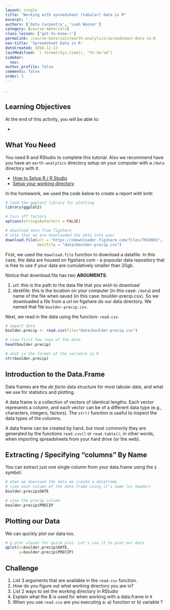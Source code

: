 ```yaml
---
layout: single
title: "Working with spreadsheet (tabular) data in R"
excerpt: "."
authors: ['Data Carpentry', 'Leah Wasser']
category: [course-materials]
class-lesson: ['get-to-know-r']
permalink: /course-materials/earth-analytics/spreadsheet-data-in-R
nav-title: 'Spreadsheet Data in R'
dateCreated: 2016-12-13
lastModified: `r format(Sys.time(), "%Y-%m-%d")`
sidebar:
  nav:
author_profile: false
comments: false
order: 5
---
```


.

<div class='notice--success' markdown="1">

# Learning Objectives
At the end of this activity, you will be able to:

*

## What You Need

You need R and RStudio to complete this tutorial. Also we recommend have you
have an `earth-analytics` directory setup on your computer with a `/data`
directory with it.

* [How to Setup R / R Studio](/course-materials/setup-r-rstudio/)
* [Setup your working directory](/course-materials/setup-working-directory/)


</div>

In the homework, we used the code below to create a report with knitr.

```r

# load the ggplot2 library for plotting
library(ggplot2)

# turn off factors
options(stringsAsFactors = FALSE)

# download data from figshare
# note that we are downloaded the data into your
download.file(url = "https://ndownloader.figshare.com/files/7010681",
              destfile = "data/boulder-precip.csv")
```

First, we used the `download.file` function to download a datafile. In this case,
the data are housed on figshare.com - a popoular data repository that is free
to use if your data are cumulatively smaller than 20gb.

Notice that download.file has two **ARGUMENTS**:

1. url: this is the path to the data file that you wish to download
2. deskfile: this is the location on your computer (in this case: `/data`) and name of the
file when saved (in this case: boulder-precip.csv). So we downloaded a file from
a url on figshare do our data directory. We named that file `boulder-precip.csv`.

Next, we read in the data using the function: `read.csv`.

```r
# import data
boulder.precip <- read.csv(file="data/boulder-precip.csv")

```


```r
# view first few rows of the data
head(boulder.precip)

# what is the format of the variable in R
str(boulder.precip)
```

## Introduction to the Data.Frame

Data frames are the _de facto_ data structure for most tabular data, and what we
use for statistics and plotting.

A data frame is a collection of vectors of identical lengths. Each vector
represents a column, and each vector can be of a different data type (e.g.,
characters, integers, factors). The `str()` function is useful to inspect the
data types of the columns.

A data frame can be created by hand, but most commonly they are generated by the
functions `read.csv()` or `read.table()`; in other words, when importing
spreadsheets from your hard drive (or the web).

## Extracting / Specifying "columns" By Name

You can extract just one single column from your data.frame using the `$` symbol:

```r
# when we download the data we create a dataframe
# view each column of the data frame using it's name (or header)
boulder.precip$DATE

# view the precip column
boulder.precip$PRECIP
```

## Plotting our Data

We can quickly plot our data too.

```r
# q plot stands for quick plot. Let's use it to plot our data
qplot(x=boulder.precip$DATE,
      y=boulder.precip$PRECIP)

```

<div class="notice--success" markdown="1">

# Challenge

1. List 3 arguments that are available in the `read.csv` function.
2. How do you figure out what working directory you are in?
3. List 2 ways to set the working directory in RStudio
4. Explain what the $ is used for when working with a data.frame in `R`
5. When you use `read.csv` are you executing a: a) function or b) variable ?
</div>

